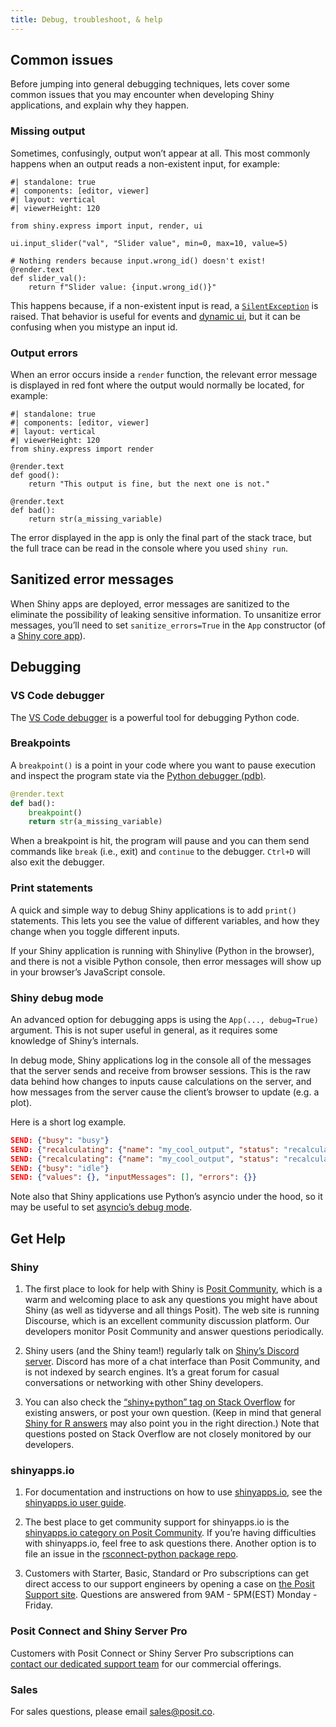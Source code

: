 ```yaml
---
title: Debug, troubleshoot, & help
---
```


## Common issues

Before jumping into general debugging techniques, lets cover some common issues that you may encounter when developing Shiny applications, and explain why they happen.

### Missing output

Sometimes, confusingly, output won't appear at all.
This most commonly happens when an output reads a non-existent input, for example:

```shinylive-python
#| standalone: true
#| components: [editor, viewer]
#| layout: vertical
#| viewerHeight: 120

from shiny.express import input, render, ui

ui.input_slider("val", "Slider value", min=0, max=10, value=5)

# Nothing renders because input.wrong_id() doesn't exist!
@render.text
def slider_val():
    return f"Slider value: {input.wrong_id()}"
```

This happens because, if a non-existent input is read, a [`SilentException`](../api/req.html#shiny.req) is raised. That behavior is useful for events and [dynamic ui](ui-dynamic.qmd), but it can be confusing when you mistype an input id.

### Output errors

When an error occurs inside a `render` function, the relevant error message is displayed in red font where the output would normally be located, for example:

```shinylive-python
#| standalone: true
#| components: [editor, viewer]
#| layout: vertical
#| viewerHeight: 120
from shiny.express import render

@render.text
def good():
    return "This output is fine, but the next one is not."

@render.text
def bad():
    return str(a_missing_variable)
```

The error displayed in the app is only the final part of the stack trace, but the full trace can be read in the console where you used `shiny run`.

::: callout-note
## Sanitized error messages

When Shiny apps are deployed, error messages are sanitized to the eliminate the possibility of leaking sensitive information. To unsanitize error messages, you'll need to set `sanitize_errors=True` in the `App` constructor (of a [Shiny core app](express-vs-core.qmd)).
:::



## Debugging

### VS Code debugger

The [VS Code debugger](https://code.visualstudio.com/docs/editor/debugging) is a powerful tool for debugging Python code.

### Breakpoints

A `breakpoint()` is a point in your code where you want to pause execution and inspect the program state via the [Python debugger (pdb)](https://docs.python.org/3/library/pdb.html).

```python
@render.text
def bad():
    breakpoint()
    return str(a_missing_variable)
```

When a breakpoint is hit, the program will pause and you can them send commands like `break` (i.e., exit) and `continue` to the debugger. `Ctrl+D` will also exit the debugger.


### Print statements

A quick and simple way to debug Shiny applications is to add `print()` statements.
This lets you see the value of different variables, and how they change when you toggle different inputs.

::: callout-warning
If your Shiny application is running with Shinylive (Python in the browser), and there is not a visible Python console, then error messages will show up in your browser's JavaScript console.
:::


### Shiny debug mode

An advanced option for debugging apps is using the `App(..., debug=True)` argument.
This is not super useful in general, as it requires some knowledge of Shiny's internals.

In debug mode, Shiny applications log in the console all of the messages that the server sends and receive from browser sessions.
This is the raw data behind how changes to inputs cause calculations on the server, and how messages from the server cause the client's browser to update (e.g. a plot).

Here is a short log example.

```json
SEND: {"busy": "busy"}
SEND: {"recalculating": {"name": "my_cool_output", "status": "recalculating"}}
SEND: {"recalculating": {"name": "my_cool_output", "status": "recalculated"}}
SEND: {"busy": "idle"}
SEND: {"values": {}, "inputMessages": [], "errors": {}}
```

Note also that Shiny applications use Python's asyncio under the hood, so it may be useful to set
[asyncio's debug mode](https://docs.python.org/3/library/asyncio-dev.html#debug-mode).


## Get Help

### Shiny

  1. The first place to look for help with Shiny is [Posit Community](https://community.rstudio.com/c/shiny){target="_blank"}, which is a warm and welcoming place to ask any questions you might have about Shiny (as well as tidyverse and all things Posit). The web site is running Discourse, which is an excellent community discussion platform. Our developers monitor Posit Community and answer questions periodically.

  2. Shiny users (and the Shiny team!) regularly talk on [Shiny's Discord server](https://discord.gg/yMGCamUMnS){target="_blank"}. Discord has more of a chat interface than Posit Community, and is not indexed by search engines. It's a great forum for casual conversations or networking with other Shiny developers.

  3. You can also check the ["shiny+python" tag on Stack Overflow](https://stackoverflow.com/questions/tagged/shiny+python){target="_blank"} for existing answers, or post your own question. (Keep in mind that general [Shiny for R answers](https://stackoverflow.com/questions/tagged/shiny){target="_blank"} may also point you in the right direction.) Note that questions posted on Stack Overflow are not closely monitored by our developers.

### shinyapps.io

  1. For documentation and instructions on how to use [shinyapps.io](http://shinyapps.io){target="_blank"}, see the [shinyapps.io user guide](https://docs.posit.co/shinyapps.io/?_gl=1*fwm1mn*_ga*MjQzNjU5NDUuMTY0ODgyOTc5Ng..*_ga_HXP006LBGY*MTY5MTQ0NjYwNy41LjAuMTY5MTQ0NjYwOS4wLjAuMA..){target="_blank"}.

  2. The best place to get community support for shinyapps.io is the [shinyapps.io category on Posit Community](https://community.rstudio.com/tags/shinyappsio?_gl=1*nqeupu*_ga*MjQzNjU5NDUuMTY0ODgyOTc5Ng..*_ga_2C0WZ1JHG0*MTY5MTQ0NjYwNy41LjAuMTY5MTQ0NjYwOS4wLjAuMA..*_ga_HXP006LBGY*MTY5MTQ0NjYwNy41LjAuMTY5MTQ0NjYwOS4wLjAuMA..){target="_blank"}. If you're having difficulties with shinyapps.io, feel free to ask questions there. Another option is to file an issue in the [rsconnect-python package repo](https://github.com/rstudio/rsconnect-python/issues){target="_blank"}.


  3. Customers with Starter, Basic, Standard or Pro subscriptions can get direct access to our support engineers by opening a case on [the Posit Support site](https://support.posit.co/?_gl=1*1aff1iz*_ga*MjQzNjU5NDUuMTY0ODgyOTc5Ng..*_ga_2C0WZ1JHG0*MTY5MTQ0NjYwNy41LjAuMTY5MTQ0NjYwOS4wLjAuMA..*_ga_HXP006LBGY*MTY5MTQ0NjYwNy41LjAuMTY5MTQ0NjYwOS4wLjAuMA..){target="_blank"}. Questions are answered from 9AM - 5PM(EST) Monday - Friday.


### Posit Connect and Shiny Server Pro

Customers with Posit Connect or Shiny Server Pro subscriptions can [contact our dedicated support team](https://support.posit.co/){target="_blank"} for our commercial offerings.

### Sales

For sales questions, please email [sales@posit.co](mailto:sales@posit.co).
